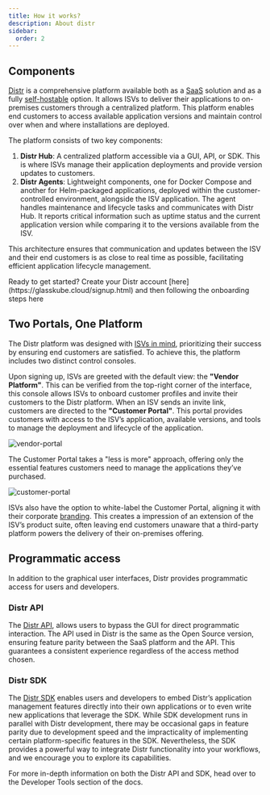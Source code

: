 ```yaml
---
title: How it works?
description: About distr
sidebar:
  order: 2
---
```



## Components

[Distr](https://distr.sh/) is a comprehensive platform available both as a [SaaS](https://glasskube.dev/glossary/saas-definition/) solution and as a fully [self-hostable](https://glasskube.dev/glossary/self-managed-software/) option. It allows ISVs to deliver their applications to on-premises customers through a centralized platform. This platform enables end customers to access available application versions and maintain control over when and where installations are deployed.

The platform consists of two key components:

1. **Distr Hub**: A centralized platform accessible via a GUI, API, or SDK. This is where ISVs manage their application deployments and provide version updates to customers.
2. **Distr Agents**: Lightweight components, one for Docker Compose and another for Helm-packaged applications, deployed within the customer-controlled environment, alongside the ISV application. The agent handles maintenance and lifecycle tasks and communicates with Distr Hub. It reports critical information such as uptime status and the current application version while comparing it to the versions available from the ISV.

This architecture ensures that communication and updates between the ISV and their end customers is as close to real time as possible, facilitating efficient application lifecycle management.

<Aside type="note" title="Info">
  Ready to get started? Create your Distr account
  [here](https://glasskube.cloud/signup.html) and then following the onboarding
  steps here
</Aside>

## Two Portals, One Platform

The Distr platform was designed with [ISVs in mind](https://glasskube.dev/blog/5-ways-to-succeed-without-access-to-customer-environments/), prioritizing their success by ensuring end customers are satisfied. To achieve this, the platform includes two distinct control consoles.

Upon signing up, ISVs are greeted with the default view: the **"Vendor Platform"**. This can be verified from the top-right corner of the interface, this console allows ISVs to onboard customer profiles and invite their customers to the Distr platform. When an ISV sends an invite link, customers are directed to the **"Customer Portal"**. This portal provides customers with access to the ISV’s application, available versions, and tools to manage the deployment and lifecycle of the application.

![vendor-portal](../../../../assets/docs/getting-started/how-it-works/dashboard.png)

The Customer Portal takes a "less is more" approach, offering only the essential features customers need to manage the applications they’ve purchased.

![customer-portal](https://github.com/user-attachments/assets/ccf16563-aaf4-4ac3-a9b6-c64f52be0259)

ISVs also have the option to white-label the Customer Portal, aligning it with their corporate [branding](https://glasskube.dev/docs/product/branding/). This creates a impression of an extension of the ISV’s product suite, often leaving end customers unaware that a third-party platform powers the delivery of their on-premises offering.

## Programmatic access

In addition to the graphical user interfaces, Distr provides programmatic access for users and developers.

### Distr API

The [Distr API](../../integrations/api/), allows users to bypass the GUI for direct programmatic interaction. The API used in Distr is the same as the Open Source version, ensuring feature parity between the SaaS platform and the API. This guarantees a consistent experience regardless of the access method chosen.

### Distr SDK

The [Distr SDK](../../integrations/sdk/) enables users and developers to embed Distr’s application management features directly into their own applications or to even write new applications that leverage the SDK. While SDK development runs in parallel with Distr development, there may be occasional gaps in feature parity due to development speed and the impracticality of implementing certain platform-specific features in the SDK. Nevertheless, the SDK provides a powerful way to integrate Distr functionality into your workflows, and we encourage you to explore its capabilities.

<Aside type="note" title="Info">
  For more in-depth information on both the Distr API and SDK, head over to the
  Developer Tools section of the docs.
</Aside>
